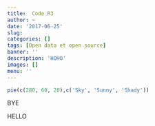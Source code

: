 ```yaml
---
title:  Code R3
author: ~
date: '2017-06-25'
slug: 
categories: []
tags: [Open data et open source]
banner: ''
description: 'HOHO'
images: []
menu: ''
---
```


```r
pie(c(280, 60, 20),c('Sky', 'Sunny', 'Shady'))
```

BYE

HELLO